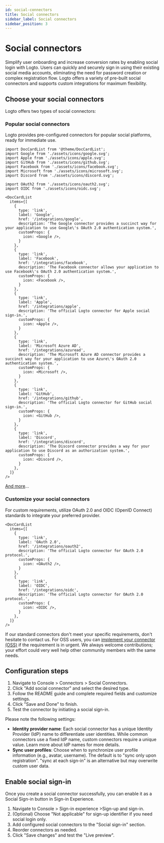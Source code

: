 ```yaml
---
id: social-connectors
title: Social connectors
sidebar_label: Social connectors
sidebar_position: 3
---
```


# Social connectors

Simplify user onboarding and increase conversion rates by enabling social login with Logto. Users can quickly and securely sign in using their existing social media accounts, eliminating the need for password creation or complex registration flow. Logto offers a variety of pre-built social connectors and supports custom integrations for maximum flexibility.

## Choose your social connectors

Logto offers two types of social connectors:

### Popular social connectors

Logto provides pre-configured connectors for popular social platforms, ready for immediate use.

```mdx-code-block
import DocCardList from '@theme/DocCardList';
import Google from './assets/icons/google.svg';
import Apple from './assets/icons/apple.svg';
import GitHub from './assets/icons/github.svg';
import Facebook from './assets/icons/facebook.svg';
import Microsoft from './assets/icons/microsoft.svg';
import Discord from './assets/icons/discord.svg';

import OAuth2 from './assets/icons/oauth2.svg';
import OIDC from './assets/icons/oidc.svg';

<DocCardList
  items={[
    {
      type: 'link',
      label: 'Google',
      href: '/integrations/google',
      description: 'The Google connector provides a succinct way for your application to use Google\'s OAuth 2.0 authentication system.',
      customProps: {
        icon: <Google />,
      }
    },
    {
      type: 'link',
      label: 'Facebook',
      href: '/integrations/facebook',
      description: 'The Facebook connector allows your application to use Facebook\'s OAuth 2.0 authentication system.',
      customProps: {
        icon: <Facebook />,
      }
    },
    {
      type: 'link',
      label: 'Apple',
      href: '/integrations/apple',
      description: 'The official Logto connector for Apple social sign-in.',
      customProps: {
        icon: <Apple />,
      }
    },
    {
      type: 'link',
      label: 'Microsoft Azure AD',
      href: '/integrations/azuread',
      description: 'The Microsoft Azure AD connector provides a succinct way for your application to use Azure\'s OAuth 2.0 authentication system.',
      customProps: {
        icon: <Microsoft />,
      }
    },
    {
      type: 'link',
      label: 'GitHub',
      href: '/integrations/github',
      description: 'The official Logto connector for GitHub social sign-in.',
      customProps: {
        icon: <GitHub />,
      }
    },
    {
      type: 'link',
      label: 'Discord',
      href: '/integrations/discord',
      description: 'The Discord connector provides a way for your application to use Discord as an authorization system.',
      customProps: {
        icon: <Discord />,
      }
    },
  ]}
/>
```

[And more](/integrations)...

### Customize your social connectors

For custom requirements, utilize OAuth 2.0 and OIDC (OpenID Connect) standards to integrate your preferred provider.

```mdx-code-block
<DocCardList
  items={[
    {
      type: 'link',
      label: 'OAuth 2.0',
      href: '/integrations/oauth2',
      description: 'The official Logto connector for OAuth 2.0 protocol.',
      customProps: {
        icon: <OAuth2 />,
      }
    },
    {
      type: 'link',
      label: 'OIDC',
      href: '/integrations/oidc',
      description: 'The official Logto connector for OAuth 2.0 protocol.',
      customProps: {
        icon: <OIDC />,
      }
    },
  ]}
/>
```

If our standard connectors don't meet your specific requirements, don't hesitate to contact us. For OSS users, you can [implement your connector (OSS)](/logto-oss/develop-your-connector) if the requirement is in urgent. We always welcome contributions; your effort could very well help other community members with the same needs.

## Configuration steps

1. Navigate to <CloudLink to="/connectors/social">Console > Connectors > Social Connectors</CloudLink>.
2. Click "Add social connector" and select the desired type.
3. Follow the README guide and complete required fields and customize settings.
4. Click "Save and Done" to finish.
5. Test the connector by initiating a social sign-in.

Please note the following settings:

- **Identity provider name**: Each social connector has a unique Identity Provider (IdP) name to differentiate user identities. While common connectors use a fixed IdP name, custom connectors require a unique value. Learn more about IdP names for more details.
- **Sync user profiles**: Choose when to synchronize user profile information (e.g., avatar, username). The default is to "sync only upon registration". "sync at each sign-in" is an alternative but may overwrite custom user data.

## Enable social sign-in

Once you create a social connector successfully, you can enable it as a Social Sign-in button in <CloudLink to="/sign-in-experience/sign-up-and-sign-in">Sign-in Experience</CloudLink>.

1. Navigate to <CloudLink to="/sign-in-experience/sign-up-and-sign-in">Console > Sign-in experience >Sign-up and sign-in</CloudLink>.
2. (Optional) Choose "Not applicable" for sign-up identifier if you need social login only.
3. Add configured social connectors to the "Social sign-in" section.
4. Reorder connectors as needed.
5. Click "Save changes" and test the "Live preview".
